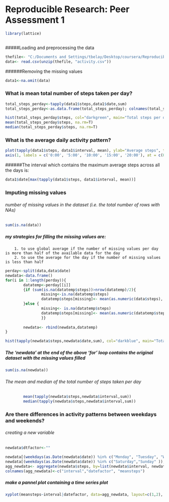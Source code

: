 Reproducible Research: Peer Assessment 1
====================================================================

```r
library(lattice)
```
```r

```

#####Loading and preprocessing the data
```r
thefile<- "C:/Documents and Settings/tbelay/Desktop/coursera/ReproducibleResearch/Project1/RepData_PeerAssessment1/Activity.zip"
data<- read.csv(unzip(thefile, "activity.csv"))
```
######Removing the missing values
```r
data1<-na.omit(data)
```
### What is mean total number of steps taken per day?
```r
total_steps_perday<-tapply(data1$steps,data1$date,sum)
total_steps_perday<-as.data.frame(total_steps_perday); colnames(total_steps_perday)<-c("steps")

hist(total_steps_perday$steps, col="darkgreen", main="Total steps per day", xlab="")
mean(total_steps_perday$steps, na.rm=T)
median(total_steps_perday$steps, na.rm=T)
```

### What is the average daily activity pattern?

```r
plot(tapply(data1$steps, data1$interval, mean), ylab="Average steps", type="l", xaxt = 'n')
axis(1, labels = c('0:00', '5:00', '10:00', '15:00', '20:00'), at = c(0, 50, 100, 150, 200))
```

######The interval which contains the maximum average steps across all the days is: 

```r
data1$date[max(tapply(data1$steps, data1$interval, mean))]
```

### Imputing missing values

###### number of missing values in the dataset (i.e. the total number of rows with NAs)

```r
sum(is.na(data))
```

##### my strategies for filling the missing values are: 
        1. to use global average if the number of missing values per day is more than half of the available data for the day
        2. to use the average for the day if the number of missing values is less than half
```r
perday<-split(data,data$date)
newdata<-data.frame()
for(i in 1:length(perday)){    
        datatemp<-perday[[i]]        
        {if (sum(is.na(datatemp$steps))>nrow(datatemp)/2){
                missing<-is.na(datatemp$steps)
                datatemp$steps[missing]<- mean(as.numeric(data$steps), na.rm=TRUE)
        }else {
                missing<- is.na(datatemp$steps)
                datatemp$steps[missing]<- mean(as.numeric(datatemp$steps), na.rm=TRUE)
                }}
        
        newdata<- rbind(newdata,datatemp)
}

hist(tapply(newdata$steps,newdata$date,sum), col="darkblue", main="Total steps per day after filling the missing values", xlab="")
```

##### The 'newdata' at the end of the above 'for' loop contains the original dataset with the missing values filled
```r
sum(is.na(newdata))
```
###### The mean and median of the total number of steps taken per day
```r
        mean(tapply(newdata$steps,newdata$interval,sum))
        median(tapply(newdata$steps,newdata$interval,sum))
```
### Are there differences in activity patterns between weekdays and weekends?
###### creating a new variable
```r
newdata$dtfactor<-""

newdata[(weekdays(as.Date(newdata$date)) %in% c("Monday", "Tuesday", "Wednesday", "Thursday", "Friday")),]$dtfactor<-"weekday"
newdata[(weekdays(as.Date(newdata$date)) %in% c("Saturday","Sunday" )),]$dtfactor<-"weekend"
agg_newdata<- aggregate(newdata$steps, by=list(newdata$interval, newdata$dtfactor), mean)
colnames(agg_newdata)<-c("interval","datefactor", "meansteps")
```
##### make a pannel plot containing a time series plot
```r
xyplot(meansteps~interval|datefactor, data=agg_newdata, layout=c(1,2), type="l", ylab="Number of steps")
```